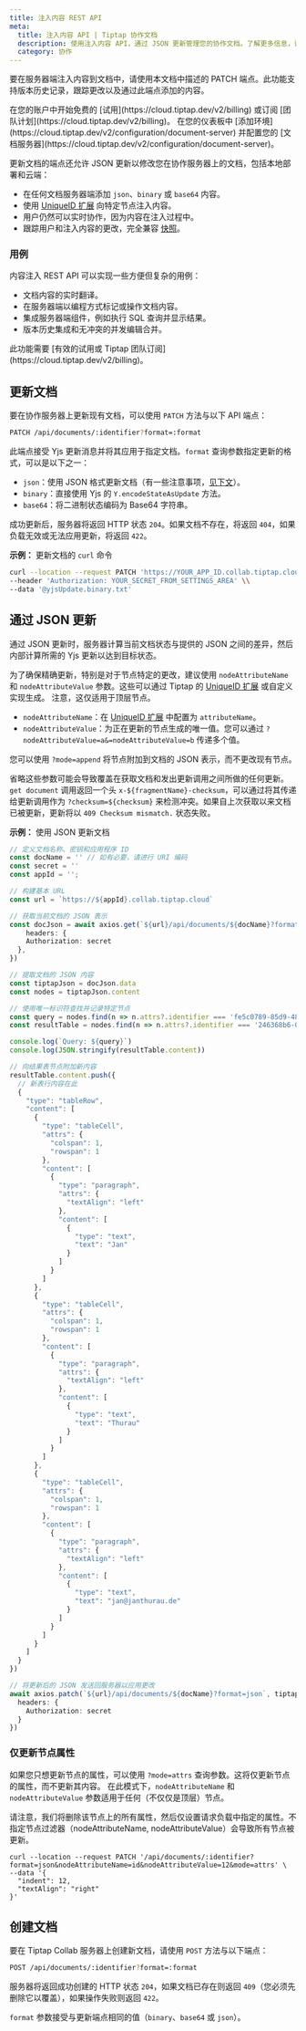 ```yaml
---
title: 注入内容 REST API
meta:
  title: 注入内容 API | Tiptap 协作文档
  description: 使用注入内容 API，通过 JSON 更新管理您的协作文档。了解更多信息，请查看我们的文档！
  category: 协作
---
```



要在服务器端注入内容到文档中，请使用本文档中描述的 PATCH 端点。此功能支持版本历史记录，跟踪更改以及通过此端点添加的内容。

<Requirements>
    <RequirementItem label="1. 激活试用或订阅">
        在您的账户中开始免费的 [试用](https://cloud.tiptap.dev/v2/billing) 或订阅 [团队计划](https://cloud.tiptap.dev/v2/billing)。
    </RequirementItem>
    <RequirementItem label="2. 启动文档服务器">
        在您的仪表板中 [添加环境](https://cloud.tiptap.dev/v2/configuration/document-server) 并配置您的 [文档服务器](https://cloud.tiptap.dev/v2/configuration/document-server)。
    </RequirementItem>
</Requirements>

更新文档的端点还允许 JSON 更新以修改您在协作服务器上的文档，包括本地部署和云端：

- 在任何文档服务器端添加 `json`、`binary` 或 `base64` 内容。
- 使用 [UniqueID 扩展](/editor/extensions/functionality/uniqueid) 向特定节点注入内容。
- 用户仍然可以实时协作，因为内容在注入过程中。
- 跟踪用户和注入内容的更改，完全兼容 [快照](/collaboration/documents/snapshot)。

### 用例

内容注入 REST API 可以实现一些方便但复杂的用例：

- 文档内容的实时翻译。
- 在服务器端以编程方式标记或操作文档内容。
- 集成服务器端组件，例如执行 SQL 查询并显示结果。
- 版本历史集成和无冲突的并发编辑合并。

<Callout title="集成或测试内容注入" variant="warning">
    此功能需要 [有效的试用或 Tiptap 团队订阅](https://cloud.tiptap.dev/v2/billing)。
</Callout>

## 更新文档

要在协作服务器上更新现有文档，可以使用 `PATCH` 方法与以下 API 端点：

```bash
PATCH /api/documents/:identifier?format=:format
```

此端点接受 Yjs 更新消息并将其应用于指定文档。`format` 查询参数指定更新的格式，可以是以下之一：

- `json`：使用 JSON 格式更新文档（有一些注意事项，[见下文](#update-via-json)）。
- `binary`：直接使用 Yjs 的 `Y.encodeStateAsUpdate` 方法。
- `base64`：将二进制状态编码为 Base64 字符串。

成功更新后，服务器将返回 HTTP 状态 `204`。如果文档不存在，将返回 `404`，如果负载无效或无法应用更新，将返回 `422`。

**示例：** 更新文档的 `curl` 命令

```bash
curl --location --request PATCH 'https://YOUR_APP_ID.collab.tiptap.cloud/api/documents/DOCUMENT_NAME' \\
--header 'Authorization: YOUR_SECRET_FROM_SETTINGS_AREA' \\
--data '@yjsUpdate.binary.txt'
```

## 通过 JSON 更新

通过 JSON 更新时，服务器计算当前文档状态与提供的 JSON 之间的差异，然后内部计算所需的 Yjs 更新以达到目标状态。

为了确保精确更新，特别是对于节点特定的更改，建议使用 `nodeAttributeName` 和 `nodeAttributeValue` 参数。这些可以通过 Tiptap 的 [UniqueID 扩展](/editor/extensions/functionality/uniqueid) 或自定义实现生成。
注意，这仅适用于顶层节点。

- `nodeAttributeName`：在 [UniqueID 扩展](/editor/extensions/functionality/uniqueid) 中配置为 `attributeName`。
- `nodeAttributeValue`：为正在更新的节点生成的唯一值。您可以通过 `?nodeAttributeValue=a&=nodeAttributeValue=b` 传递多个值。

您可以使用 `?mode=append` 将节点附加到文档的 JSON 表示，而不更改现有节点。

省略这些参数可能会导致覆盖在获取文档和发出更新调用之间所做的任何更新。`get document` 调用返回一个头 `x-${fragmentName}-checksum`，可以通过将其传递给更新调用作为 `?checksum=${checksum}` 来检测冲突。如果自上次获取以来文档已被更新，更新将以 `409 Checksum mismatch.` 状态失败。

**示例：** 使用 JSON 更新文档

```typescript
// 定义文档名称、密钥和应用程序 ID
const docName = '' // 如有必要，请进行 URI 编码
const secret = ''
const appId = '';

// 构建基本 URL
const url = `https://${appId}.collab.tiptap.cloud`

// 获取当前文档的 JSON 表示
const docJson = await axios.get(`${url}/api/documents/${docName}?format=json`, {
    headers: {
    Authorization: secret
  },
})

// 提取文档的 JSON 内容
const tiptapJson = docJson.data
const nodes = tiptapJson.content

// 使用唯一标识符查找并记录特定节点
const query = nodes.find(n => n.attrs?.identifier === 'fe5c0789-85d9-4877-a2c3-bccf5d874866').content[0].text
const resultTable = nodes.find(n => n.attrs?.identifier === '246368b6-0746-4ca1-a16f-8d964aff4041')

console.log(`Query: ${query}`)
console.log(JSON.stringify(resultTable.content))

// 向结果表节点附加新内容
resultTable.content.push({
  // 新表行内容在此
  {
    "type": "tableRow",
    "content": [
      {
        "type": "tableCell",
        "attrs": {
          "colspan": 1,
          "rowspan": 1
        },
        "content": [
          {
            "type": "paragraph",
            "attrs": {
              "textAlign": "left"
            },
            "content": [
              {
                "type": "text",
                "text": "Jan"
              }
            ]
          }
        ]
      },
      {
        "type": "tableCell",
        "attrs": {
          "colspan": 1,
          "rowspan": 1
        },
        "content": [
          {
            "type": "paragraph",
            "attrs": {
              "textAlign": "left"
            },
            "content": [
              {
                "type": "text",
                "text": "Thurau"
              }
            ]
          }
        ]
      },
      {
        "type": "tableCell",
        "attrs": {
          "colspan": 1,
          "rowspan": 1
        },
        "content": [
          {
            "type": "paragraph",
            "attrs": {
              "textAlign": "left"
            },
            "content": [
              {
                "type": "text",
                "text": "jan@janthurau.de"
              }
            ]
          }
        ]
      }
    ]
  }
})

// 将更新后的 JSON 发送回服务器以应用更改
await axios.patch(`${url}/api/documents/${docName}?format=json`, tiptapJson, {
  headers: {
    Authorization: secret
  }
})
```

### 仅更新节点属性

如果您只想更新节点的属性，可以使用 `?mode=attrs` 查询参数。这将仅更新节点的属性，而不更新其内容。
在此模式下，`nodeAttributeName` 和 `nodeAttributeValue` 参数适用于任何（不仅仅是顶层）节点。

请注意，我们将删除该节点上的所有属性，然后仅设置请求负载中指定的属性。不指定节点过滤器（nodeAttributeName, nodeAttributeValue）会导致所有节点被更新。

```
curl --location --request PATCH '/api/documents/:identifier?format=json&nodeAttributeName=id&nodeAttributeValue=12&mode=attrs' \
--data '{
  "indent": 12,
  "textAlign": "right"
}'
```

## 创建文档

要在 Tiptap Collab 服务器上创建新文档，请使用 `POST` 方法与以下端点：

```bash
POST /api/documents/:identifier?format=:format
```

服务器将返回成功创建的 HTTP 状态 `204`，如果文档已存在则返回 `409`（您必须先删除它以覆盖），如果操作失败则返回 `422`。

`format` 参数接受与更新端点相同的值（`binary`、`base64` 或 `json`）。